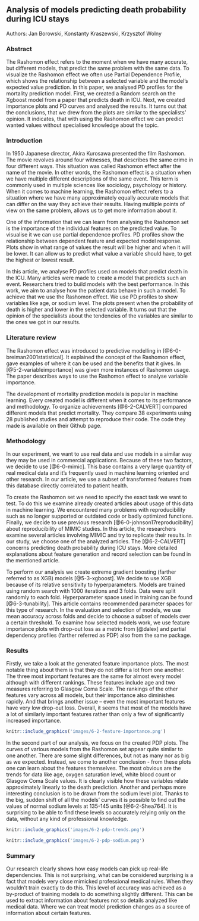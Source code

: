 
## Analysis of models predicting death probability during ICU stays
Authors: Jan Borowski, Konstanty Kraszewski, Krzysztof Wolny

### Abstract

The Rashomon effect refers to the moment when we have many accurate, but different models, that predict the same problem with the same data. To visualize the Rashomon effect we often use Partial Dependence Profile, which shows the relationship between a selected variable and the model's expected value prediction. In this paper, we analysed PD profiles for the mortality prediction model. First, we created a Random search on the Xgboost model from a paper that predicts death in ICU. Next, we created importance plots and PD curves and analysed the results. It turns out that the conclusions, that we drew from the plots are similar to the specialists' opinion. It indicates, that with using the Rashomon effect we can predict wanted values without specialised knowledge about the topic.

### Introduction 

In 1950 Japanese director, Akira Kurosawa presented the film Rashomon. The movie revolves around four witnesses, that describes the same crime in four different ways. This situation was called Rashomon effect after the name of the movie. In other words, the Rashomon effect is a situation when we have multiple different descriptions of the same event. This term is commonly used in multiple sciences like sociology, psychology or history. When it comes to machine learning, the Rashomon effect refers to a situation where we have many approximately equally accurate models that can differ on the way they achieve their results. Having multiple points of view on the same problem, allows us to get more information about it. 

One of the information that we can learn from analysing the Rashomon set is the importance of the individual features on the predicted value. To visualise it we can use partial dependence profiles. PD profiles show the relationship between dependent feature and expected model response. Plots show in what range of values the result will be higher and when it will be lower. It can allow us to predict what value a variable should have, to get the highest or lowest result. 

In this article, we analyse PD profiles used on models that predict death in the ICU. Many articles were made to create a model that predicts such an event. Researchers tried to build models with the best performance. In this work, we aim to analyse how the patient data behave in such a model. To achieve that we use the Rashomon effect. We use PD profiles to show variables like age, or sodium level. The plots present when the probability of death is higher and lower in the selected variable. It turns out that the opinion of the specialists about the tendencies of the variables are similar to the ones we got in our results.

### Literature review

The Rashomon effect was introduced to predictive modelling in [@6-0-breiman2001statistical]. It explained the concept of the Rashomon effect, gave examples of where it can be used and the benefits that it gives. In [@5-2-variableimportance] was given more instances of Rashomon usage. The paper describes ways to use the Rashomon effect to analyse variable importance. 

The development of mortality prediction models is popular in machine learning. Every created model is different when it comes to its performance and methodology. To organize achievements  [@6-2-CALVERT] compared different models that predict mortality. They compare 38 experiments using 28 published studies and attempt to reproduce their code. The code they made is available on their Github page. 

### Methodology 

In our experiment, we want to use real data and use models in a similar way they may be used in commercial applications. Because of these two factors, we decide to use [@6-0-mimic]. This base contains a very large quantity of real medical data and it's frequently used in machine learning oriented and other research. In our article, we use a subset of transformed features from this database directly correlated to patient health.

To create the Rashomon set we need to specify the exact task we want to test. To do this we examine already created articles about usage of this data in machine learning. We encountered many problems with reproducibility such as no longer supported or outdated code or badly optimized functions. Finally, we decide to use previous research  [@6-0-johnson17reproducibility] about reproducibility of MIMIC studies. In this article, the researchers examine several articles involving MIMIC and try to replicate their results. In our study, we choose one of the analyzed articles. 
The [@6-2-CALVERT] concerns predicting death probability during ICU stays. More detailed explanations about feature generation and record selection can be found in the mentioned article. 

To perform our analysis we create extreme gradient boosting (farther referred to as XGB) models [@5-3-xgboost]. We decide to use XGB because of its relative sensitivity to hyperparameters. Models are trained using random search with 1000 iterations and 3 folds. Data were split randomly to each fold. Hyperparameter space used in training can be found [@6-3-tunability]. This article contains recommended parameter spaces for this type of research. In the evaluation and selection of models, we use mean accuracy across folds and decide to choose a subset of models over a certain threshold. To examine how selected models work, we use feature importance plots with drop-out loss as a metric from [@dalex] and partial dependency profiles (farther referred as PDP) also from the same package. 


### Results 

 

Firstly, we take a look at the generated feature importance plots. The most notable thing about them is that they do not differ a lot from one another. The three most important features are the same for almost every model although with different rankings. These features include age and two measures referring to Glasgow Coma Scale. The rankings of the other features vary across all models, but their importance also diminishes rapidly. And that brings another issue – even the most important features have very low drop-out loss. Overall, it seems that most of the models have a lot of similarly important features rather than only a few of significantly increased importance.  

 

```r
knitr::include_graphics('images/6-2-feature-importance.png') 
``` 

 

In the second part of our analysis, we focus on the created PDP plots. The curves of various models from the Rashomon set appear quite similar to one another. There are some slight differences, but not as many nor as big as we expected. Instead, we come to another conclusion - from these plots one can learn about the features themselves. The most obvious are the trends for data like age, oxygen saturation level, white blood count or Glasgow Coma Scale values. It is clearly visible how these variables relate approximately linearly to the death prediction. Another and perhaps more interesting conclusion is to be drawn from the sodium level plot. Thanks to the big, sudden shift of all the models’ curves it is possible to find out the values of normal sodium levels at 135-145 units [@6-2-Shea764]. It is surprising to be able to find these levels so accurately relying only on the data, without any kind of professional knowledge. 

 

```r
knitr::include_graphics('images/6-2-pdp-trends.png')  
``` 

 

```r
knitr::include_graphics('images/6-2-pdp-sodium.png')
``` 

### Summary
Our research clearly shows how easy models can pick up real-life dependencies. This is not surprising, what can be considered surprising is a fact that models very close mimicked professional medical rules. When they wouldn't train exactly to do this. This level of accuracy was achieved as a by-product of training models to do something slightly different. This can be used to extract information about features not so details analyzed like medical data. Where we can treat model prediction changes as a source of information about certain features.
